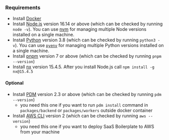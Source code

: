 ### Requirements
- Install [Docker](https://docs.docker.com/get-docker)
- Install [Node.js](https://nodejs.org/en/download/) version 16.14 or above (which can be checked by running `node -v`).
You can use [nvm](https://github.com/nvm-sh/nvm) for managing multiple Node versions installed on a single machine.
- Install [Python](https://www.python.org/downloads/) version 3.8 (which can be checked by running `python3 -v`). You can use [`pyenv`](https://github.com/pyenv/pyenv)
for managing multiple Python versions installed on a single machine.
- Install [pnpm](https://pnpm.io/installation) version 7 or above (which can be checked by running `pnpm --version`)
- Install [nx](https://nx.dev/getting-started/intro#why-nx) version 15.4.5. After you install Node.js call
 `npm install -g nx@15.4.5`

#### Optional
- Install [PDM](https://github.com/pdm-project/pdm/#installation) version 2.3 or above (which can be checked by running
`pdm --version`)
  - you need this one if you want to run `pdm install` command in `packages/backend` or `packages/workers` outside
docker container
- Install [AWS CLI](https://docs.aws.amazon.com/cli/latest/userguide/cli-chap-install.html) version 2
(which can be checked by running `aws --version`)
  - you need this one if you want to deploy SaaS Boilerplate to AWS from your machine